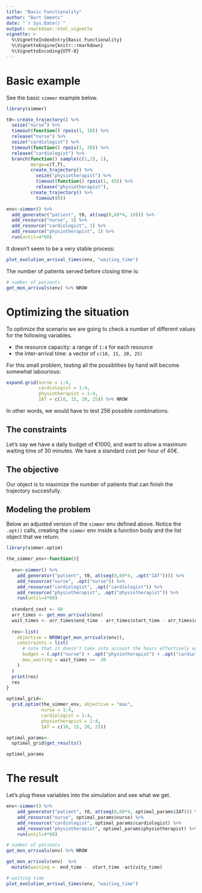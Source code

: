 ```yaml
---
title: "Basic Functionality"
author: "Bart Smeets"
date: "`r Sys.Date()`"
output: rmarkdown::html_vignette
vignette: >
  %\VignetteIndexEntry{Basic Functionality}
  %\VignetteEngine{knitr::rmarkdown}
  %\VignetteEncoding{UTF-8}
---
```


# Basic example

See the basic `simmer` example below.

```r
library(simmer)

t0<-create_trajectory() %>%
  seize("nurse") %>%
  timeout(function() rpois(1, 10)) %>%
  release("nurse") %>%
  seize("cardiologist") %>%
  timeout(function() rpois(1, 20)) %>%
  release("cardiologist") %>%
  branch(function() sample(c(1,2), 1),
         merge=c(T,T),
         create_trajectory() %>%
           seize("physiotherapist") %>%
           timeout(function() rpois(1, 45)) %>%
           release("physiotherapist"),
         create_trajectory() %>%
           timeout(0))

env<-simmer() %>%
  add_generator("patient", t0, at(seq(0,60*4, 10))) %>%
  add_resource("nurse", 1) %>%
  add_resource("cardiologist", 1) %>%
  add_resource("physiotherapist", 1) %>%
  run(until=4*60)
```

It doesn't seem to be a very stable process:

```r
plot_evolution_arrival_times(env, "waiting_time")
```

The number of patients served before closing time is: 

```r
# number of patients
get_mon_arrivals(env) %>% NROW
```


# Optimizing the situation

To optimize the scenario we are going to check a number of different values for the following variables.

- the resource capacity: a range of `1:4` for each resource
- the inter-arrival time: a vector of `c(10, 15, 20, 25)`

For this small problem, testing all the possiblities by hand will become somewhat labourious:

```r
expand.grid(nurse = 1:4,
            cardiologist = 1:4,
            physiotherapist = 1:4,
            IAT = c(10, 15, 20, 25)) %>% NROW

```

In other words, we would have to test 256 possible combinations.


## The constraints

Let's say we have a daily budget of €1000, and want to allow a maximum waiting time of 30 minutes.
We have a standard cost per hour of 40€.

## The objective

Our object is to maximize the number of patients that can finish the trajectory succesfully.

## Modeling the problem

Below an adjusted version of the `simmer` env defined above. Notice the `.opt()` calls, creating the `simmer` env inside a function body and the list object that we return.

```r
library(simmer.optim)

the_simmer_env<-function(){
  
  env<-simmer() %>%
    add_generator("patient", t0, at(seq(0,60*4, .opt("IAT")))) %>%
    add_resource("nurse", .opt("nurse")) %>%
    add_resource("cardiologist", .opt("cardiologist")) %>%
    add_resource("physiotherapist", .opt("physiotherapist")) %>%
    run(until=4*60)
  
  standard_cost <- 40
  arr_times <- get_mon_arrivals(env)
  wait_times <- arr_times$end_time - arr_times$start_time - arr_times$activity_time
  
  res<-list(
    objective = NROW(get_mon_arrivals(env)),
    constraints = list(
      # note that it doesn't take into account the hours effectively worked but instead runtime
      budget = (.opt("nurse") + .opt("physiotherapist") + .opt("cardiologist")) * (now(env) / 60) * standard_cost <= 2000,
      max_waiting = wait_times <=  30
    )
  )
  print(res)
  res
}

optimal_grid<-
  grid_optim(the_simmer_env, objective = "max", 
             nurse = 1:4,
             cardiologist = 1:4,
             physiotherapist = 1:4,
             IAT = c(10, 15, 20, 25))

optimal_params<-
  optimal_grid$get_results()

optimal_params
```

# The result

Let's plug these variables into the simulation and see what we get.

```r
env<-simmer() %>%
    add_generator("patient", t0, at(seq(0,60*4, optimal_params$IAT))) %>%
    add_resource("nurse", optimal_params$nurse) %>%
    add_resource("cardiologist", optimal_params$cardiologist) %>%
    add_resource("physiotherapist", optimal_params$physiotherapist) %>%
    run(until=4*60)

# number of patients
get_mon_arrivals(env) %>% NROW

get_mon_arrivals(env)  %>%
  mutate(waiting =  end_time -  start_time -activity_time)

# waiting time
plot_evolution_arrival_times(env, "waiting_time")
```



